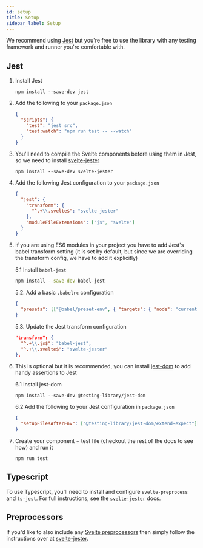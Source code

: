 ```yaml
---
id: setup
title: Setup
sidebar_label: Setup
---
```


We recommend using [Jest](https://jestjs.io) but you're free to use the library
with any testing framework and runner you're comfortable with.

## Jest

1.  Install Jest

    ```
    npm install --save-dev jest
    ```

2.  Add the following to your `package.json`

    ```json
    {
      "scripts": {
        "test": "jest src",
        "test:watch": "npm run test -- --watch"
      }
    }
    ```

3.  You'll need to compile the Svelte components before using them in Jest, so
    we need to install
    [svelte-jester](https://github.com/mihar-22/svelte-jester)

    ```
    npm install --save-dev svelte-jester
    ```

4.  Add the following Jest configuration to your `package.json`

    ```json
    {
      "jest": {
        "transform": {
          "^.+\\.svelte$": "svelte-jester"
        },
        "moduleFileExtensions": ["js", "svelte"]
      }
    }
    ```

5.  If you are using ES6 modules in your project you have to add Jest's babel
    transform setting (it is set by default, but since we are overriding the
    transform config, we have to add it explicitly)

    5.1 Install `babel-jest`

    ```bash
    npm install --save-dev babel-jest
    ```

    5.2. Add a basic `.babelrc` configuration

    ```json
    {
      "presets": [["@babel/preset-env", { "targets": { "node": "current" } }]]
    }
    ```

    5.3. Update the Jest transform configuration

    ```json
    "transform": {
      "^.+\\.js$": "babel-jest",
      "^.+\\.svelte$": "svelte-jester"
    },
    ```

6.  This is optional but it is recommended, you can install
    [jest-dom](https://github.com/testing-library/jest-dom) to add handy
    assertions to Jest

    6.1 Install jest-dom

    ```
    npm install --save-dev @testing-library/jest-dom
    ```

    6.2 Add the following to your Jest configuration in `package.json`

    ```json
    {
      "setupFilesAfterEnv": ["@testing-library/jest-dom/extend-expect"]
    }
    ```

7.  Create your component + test file (checkout the rest of the docs to see how)
    and run it

    ```
    npm run test
    ```

## Typescript

To use Typescript, you'll need to install and configure `svelte-preprocess` and
`ts-jest`. For full instructions, see the
[`svelte-jester`](https://github.com/mihar-22/svelte-jester#typescript) docs.

## Preprocessors

If you'd like to also include any
[Svelte preprocessors](https://github.com/sveltejs/svelte-preprocess) then
simply follow the instructions over at
[svelte-jester](https://github.com/mihar-22/svelte-jester#babel).
